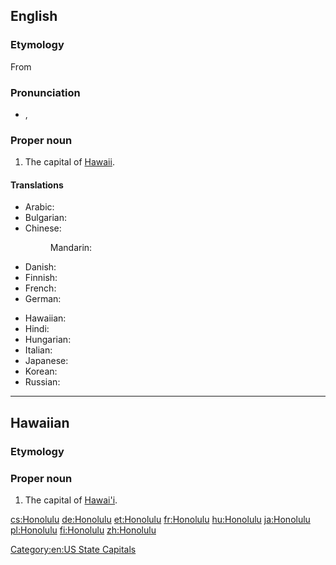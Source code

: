 ==English==

===Etymology===
From {{etyl|haw|en}} {{term|Honolulu|lang=haw}}

===Pronunciation===
* {{a|UK}} {{IPA|/ˈhɒn.ə.luː.luː/}}, {{X-SAMPA|/"hQn.@.lu:.lu:/}}

===Proper noun===
{{en-proper noun}}

# The capital of [[Hawaii]].

====Translations====
{{trans-top|the capital of Hawaii}}
* Arabic: {{t-|ar|هونولولو|m|tr=hunuluulu}}
* Bulgarian: {{t-|bg|Хонолулу|m|tr=Honolúlu}}
* Chinese:
*: Mandarin: {{t|cmn|檀香山|tr=Tánxiāngshān|sc=Hani}}
* Danish: {{t-|da|Honolulu}}
* Finnish: {{t+|fi|Honolulu}}
* French: {{t-|fr|Honolulu}}
* German: {{t+|de|Honolulu}}
{{trans-mid}}
* Hawaiian: {{tø|haw|Honolulu}}
* Hindi: {{t-|hi|होनोलूलू|tr=hōnōlūlū}}
* Hungarian: {{t+|hu|Honolulu}}
* Italian: {{t-|it|Honolulu|f}}
* Japanese: {{t-|ja|ホノルル|tr=Honoruru}}
* Korean: {{t-|ko|호놀룰루|tr=Honollullu|sc=Hang}}
* Russian: {{t-|ru|Гонолулу|m|tr=Gonolúlu}}
{{trans-bottom}}

[[Category:en:US State Capitals]]

----

==Hawaiian==

===Etymology===
{{compound|hono|gloss1=bay|lulu|gloss2=shelter|lang=haw}}

===Proper noun===
{{head|haw|proper noun}}

# The capital of [[Hawai'i]].

[[cs:Honolulu]]
[[de:Honolulu]]
[[et:Honolulu]]
[[fr:Honolulu]]
[[hu:Honolulu]]
[[ja:Honolulu]]
[[pl:Honolulu]]
[[fi:Honolulu]]
[[zh:Honolulu]]